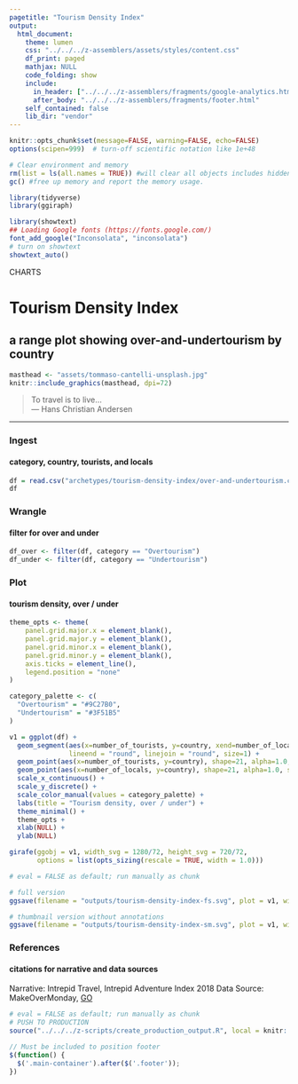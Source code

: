```yaml
---
pagetitle: "Tourism Density Index"
output:
  html_document:
    theme: lumen
    css: "../../../z-assemblers/assets/styles/content.css"
    df_print: paged
    mathjax: NULL
    code_folding: show
    include:
      in_header: ["../../../z-assemblers/fragments/google-analytics.html", "../../../z-assemblers/fragments/header.html"]
      after_body: "../../../z-assemblers/fragments/footer.html"
    self_contained: false
    lib_dir: "vendor"
---
```


```r

knitr::opts_chunk$set(message=FALSE, warning=FALSE, echo=FALSE)
options(scipen=999)  # turn-off scientific notation like 1e+48

# Clear environment and memory
rm(list = ls(all.names = TRUE)) #will clear all objects includes hidden objects.
gc() #free up memory and report the memory usage.

library(tidyverse)
library(ggiraph)

library(showtext)
## Loading Google fonts (https://fonts.google.com/)
font_add_google("Inconsolata", "inconsolata")
# turn on showtext
showtext_auto()

```

<div class="activity">
CHARTS  
</div>

# Tourism Density Index
## a range plot showing over-and-undertourism by country

```r

masthead <- "assets/tommaso-cantelli-unsplash.jpg"
knitr::include_graphics(masthead, dpi=72)

```

> To travel is to live...\
--- Hans Christian Andersen\


***

### Ingest
#### category, country, tourists, and locals

```r

df = read.csv("archetypes/tourism-density-index/over-and-undertourism.csv", header = TRUE, stringsAsFactors = TRUE)
df

```


### Wrangle
#### filter for over and under


```r

df_over <- filter(df, category == "Overtourism")
df_under <- filter(df, category == "Undertourism")

```


### Plot
#### tourism density, over / under


```r

theme_opts <- theme(
    panel.grid.major.x = element_blank(),
    panel.grid.major.y = element_blank(),
    panel.grid.minor.x = element_blank(),
    panel.grid.minor.y = element_blank(),
    axis.ticks = element_line(),
    legend.position = "none"
)

category_palette <- c(
  "Overtourism" = "#9C27B0",
  "Undertourism" = "#3F51B5"
)

v1 = ggplot(df) + 
  geom_segment(aes(x=number_of_tourists, y=country, xend=number_of_locals, yend=country, color=category), 
               lineend = "round", linejoin = "round", size=1) + 
  geom_point(aes(x=number_of_tourists, y=country), shape=21, alpha=1.0, size=2, color="#FFFFFF", fill="#9C27B0") +
  geom_point(aes(x=number_of_locals, y=country), shape=21, alpha=1.0, size=2, color="#FFFFFF", fill="#3F51B5") +
  scale_x_continuous() +
  scale_y_discrete() +
  scale_color_manual(values = category_palette) +
  labs(title = "Tourism density, over / under") +
  theme_minimal() +
  theme_opts +
  xlab(NULL) +
  ylab(NULL)

girafe(ggobj = v1, width_svg = 1280/72, height_svg = 720/72,
       options = list(opts_sizing(rescale = TRUE, width = 1.0)))

```



```r

# eval = FALSE as default; run manually as chunk

# full version
ggsave(filename = "outputs/tourism-density-index-fs.svg", plot = v1, width=720/72, height=720/72)

# thumbnail version without annotations
ggsave(filename = "outputs/tourism-density-index-sm.svg", plot = v1, width=2.25, height=2.25)

```


### References
#### citations for narrative and data sources

Narrative: Intrepid Travel, Intrepid Adventure Index 2018
Data Source: MakeOverMonday, [GO](https://data.world/makeovermonday/2018w24-tourism-density-index){target="_blank"}


```r

# eval = FALSE as default; run manually as chunk
# PUSH TO PRODUCTION
source("../../../z-scripts/create_production_output.R", local = knitr::knit_global())

```


```js

// Must be included to position footer
$(function() {
  $('.main-container').after($('.footer'));
})

```

